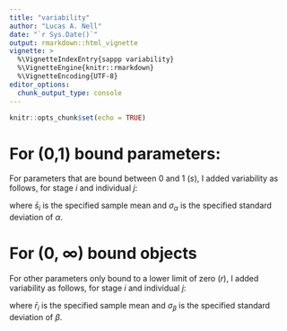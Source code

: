 ```yaml
---
title: "variability"
author: "Lucas A. Nell"
date: "`r Sys.Date()`"
output: rmarkdown::html_vignette
vignette: >
  %\VignetteIndexEntry{sappp variability}
  %\VignetteEngine{knitr::rmarkdown}
  %\VignetteEncoding{UTF-8}
editor_options: 
  chunk_output_type: console
---
```


```r
knitr::opts_chunk$set(echo = TRUE)
```

# For (0,1) bound parameters:

For parameters that are bound between 0 and 1 ($s$), I added variability as follows,
for stage $i$ and individual $j$:

\begin{align}
\bar\alpha_i &= \text{logit}\left( \bar s_i \right) \\
\varepsilon_{\alpha,j} &\sim N \left(0,\sigma_{\alpha}^2 \right) \\
\alpha_{i,j} &= \bar\alpha_i + \varepsilon_{\alpha,j} \\
s_{i,j} &= \text{logit}^{-1}\left( \alpha_{i,j} \right)
\end{align}

where $\bar s_i$ is the specified sample mean and $\sigma_{\alpha}$ is the 
specified standard deviation of $\alpha$.


# For (0, $\infty$) bound objects

For other parameters only bound to a lower limit of zero ($r$), I added 
variability as follows, for stage $i$ and individual $j$:

\begin{align}
\bar\beta_i &= \text{log}\left( \bar r_i \right) \\
\varepsilon_{\beta,j} &\sim N \left(0,\sigma_{\beta}^2 \right) \\
\beta_{i,j} &= \bar\beta_i + \varepsilon_{\beta,j} \\
r_{i,j} &= \text{exp}\left( \beta_{i,j} \right)
\end{align}

where $\bar r_i$ is the specified sample mean and $\sigma_{\beta}$ is the 
specified standard deviation of $\beta$.
